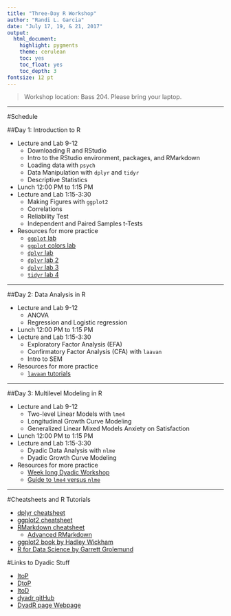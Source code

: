 ```yaml
---
title: "Three-Day R Workshop"
author: "Randi L. Garcia"
date: "July 17, 19, & 21, 2017"
output:
  html_document:
    highlight: pygments
    theme: cerulean
    toc: yes
    toc_float: yes
    toc_depth: 3
fontsize: 12 pt
---
```


 > Workshop location: Bass 204. Please bring your laptop.

***

#Schedule

##Day 1: Introduction to R  

  + Lecture and Lab 9-12
    - Downloading R and RStudio
    - Intro to the RStudio environment, packages, and RMarkdown
    - Loading data with `psych`
    - Data Manipulation with `dplyr` and `tidyr`
    - Descriptive Statistics
  + Lunch 12:00 PM to 1:15 PM 
  + Lecture and Lab 1:15-3:30
    - Making Figures with `ggplot2`
    - Correlations
    - Reliability Test
    - Independent and Paired Samples t-Tests
  + Resources for more practice
    - [`ggplot` lab](https://beanumber.github.io/sds192/lab-ggplot2.html)
    - [`ggplot` colors lab](https://beanumber.github.io/sds192/lab-colorbrewer-ggthemes.html)
    - [`dplyr` lab](https://beanumber.github.io/sds192/lab-single_table.html)
    - [`dplyr` lab 2](https://beanumber.github.io/sds192/lab-group_by.html)
    - [`dplyr` lab 3](https://beanumber.github.io/sds192/lab-join.html)
    - [`tidyr` lab 4](https://beanumber.github.io/sds192/lab-tidy.html)

***

##Day 2: Data Analysis in R

  + Lecture and Lab 9-12
    - ANOVA 
    - Regression and Logistic regression
  + Lunch 12:00 PM to 1:15 PM  
  + Lecture and Lab 1:15-3:30
    - Exploratory Factor Analysis (EFA) 
    - Confirmatory Factor Analysis (CFA) with `laavan`
    - Intro to SEM
  + Resources for more practice
    - [`lavaan` tutorials](http://lavaan.ugent.be/tutorial/)

***

##Day 3: Multilevel Modeling in R

  + Lecture and Lab 9-12
    - Two-level Linear Models with `lme4`
    - Longitudinal Growth Curve Modeling
    - Generalized Linear Mixed Models Anxiety on Satisfaction
  + Lunch 12:00 PM to 1:15 PM  
  + Lecture and Lab 1:15-3:30
    - Dyadic Data Analysis with `nlme`
    - Dyadic Growth Curve Modeling 
  + Resources for more practice
    - [Week long Dyadic Workshop](https://randilgarcia.github.io/week-dyad-workshop/)
    - [Guide to `lme4` versus `nlme`](http://rpsychologist.com/r-guide-longitudinal-lme-lmer)


***

#Cheatsheets and R Tutorials

  + [dplyr cheatsheet](https://www.rstudio.com/wp-content/uploads/2015/02/data-wrangling-cheatsheet.pdf)
  + [ggplot2 cheatsheet](https://www.rstudio.com/wp-content/uploads/2016/11/ggplot2-cheatsheet-2.1.pdf)
  + [RMarkdown cheatsheet](https://www.rstudio.com/wp-content/uploads/2016/03/rmarkdown-cheatsheet-2.0.pdf)  
    - [Advanced RMarkdown](http://rmarkdown.rstudio.com/authoring_pandoc_markdown.html)
  + [ggplot2 book by Hadley Wickham](http://ms.mcmaster.ca/~bolker/misc/ggplot2-book.pdf)
  + [R for Data Science by Garrett Grolemund](http://r4ds.had.co.nz/index.html)

  
#Links to Dyadic Stuff

  + [ItoP](https://davidakenny.shinyapps.io/ItoP/)
  + [DtoP](https://davidakenny.shinyapps.io/DtoP/)
  + [ItoD](https://davidakenny.shinyapps.io/ItoD/)
  + [dyadr gitHub](https://github.com/RandiLGarcia/dyadr)
  + [DyadR page Webpage](http://davidakenny.net/DyadR/DyadRweb.htm)
